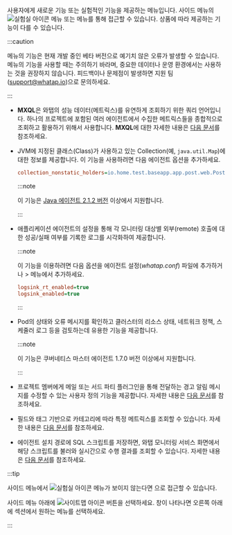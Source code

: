 사용자에게 새로운 기능 또는 실험적인 기능을 제공하는 메뉴입니다. 사이드 메뉴의 ![실험실 아이콘](/img/ic-laboratory.svg) <Cmdname sid="side_lab" className="uitext" /> 메뉴 또는 <Cmdname sid="sitemap" className="uitext" /> 메뉴를 통해 접근할 수 있습니다. 상품에 따라 제공하는 기능이 다를 수 있습니다.

:::caution

<Cmdname sid="side_lab" className="uitext" /> 메뉴의 기능은 현재 개발 중인 베타 버전으로 예기치 않은 오류가 발생할 수 있습니다. <Cmdname sid="side_lab" className="uitext" /> 메뉴의 기능을 사용할 때는 주의하기 바라며, 중요한 데이터나 운영 환경에서는 사용하는 것을 권장하지 않습니다. 피드백이나 문제점이 발생하면 지원 팀([support@whatap.io](mailto:support@whatap.io))으로 문의하세요.

:::

<Xclude product="npm">

* <Cmdname sid="side_tagFlex" className="uitext" />

  **MXQL**은 와탭의 성능 데이터(메트릭스)를 유연하게 조회하기 위한 쿼리 언어입니다. 하나의 프로젝트에 포함된 여러 에이전트에서 수집한 메트릭스들을 종합적으로 조회하고 활용하기 위해서 사용합니다. **MXQL**에 대한 자세한 내용은 [다음 문서](../mxql/mxql-overview)를 참조하세요.

</Xclude>

<InDoc product="java">

* <Cmdname sid="side_collectionMap" className="uitext" />

  JVM에 지정된 클래스(Class)가 사용하고 있는 Collection(예, `java.util.Map`)에 대한 정보를 제공합니다. 이 기능을 사용하려면 다음 에이전트 옵션을 추가하세요.

  ```ini title="whatap.conf"
  collection_nonstatic_holders=io.home.test.baseapp.app.post.web.PostResource
  ```

  :::note

  이 기능은 [Java 에이전트 2.1.2 버전](../release-notes/java/java-2_1_2#collectionmonitor) 이상에서 지원합니다.

  :::

</InDoc>

<InDoc product="java">

* <Cmdname sid="side_remoteAccessStatus" className="uitext" />

  애플리케이션 에이전트의 설정을 통해 각 모니터링 대상별 외부(remote) 호출에 대한 성공/실패 여부를 기록한 로그를 시각화하여 제공합니다.

  :::note

  이 기능을 이용하려면 다음 옵션을 에이전트 설정(*whatap.conf*) 파일에 추가하거나 <Cmdname sid="side_management" className="uitext" /> &gt; <Cmdname sid="side_agentSetting" className="uitext" /> 메뉴에서 추가하세요.

  ```ini title="whatap.conf"
  logsink_rt_enabled=true
  logsink_enabled=true
  ```

  :::

</InDoc>

<InDoc product="kubernetes">

* <Cmdname sid="side_pendingPod" className="uitext" />

  Pod의 상태와 오류 메시지를 확인하고 클러스터의 리소스 상태, 네트워크 정책, 스케줄러 로그 등을 검토하는데 유용한 기능을 제공합니다.

  :::note

  이 기능은 쿠버네티스 마스터 에이전트 1.7.0 버전 이상에서 지원합니다.

  :::

</InDoc>

<InDoc product="java,php,python,golang,dotnet,nodejs,server,kubernetes">

* <Cmdname sid="side_alertTemplate" className="uitext" />

  프로젝트 멤버에게 메일 또는 서드 파티 플러그인을 통해 전달하는 경고 알림 메시지를 수정할 수 있는 사용자 정의 기능을 제공합니다. 자세한 내용은 [다음 문서](set-notification-message)를 참조하세요.

</InDoc>

<InDoc product="browser,npm">

* <Cmdname sid="side_metricsSearch" className="uitext" />

  필드와 태그 기반으로 카테고리에 따라 특정 메트릭스를 조회할 수 있습니다. 자세한 내용은 [다음 문서](metrics-search)를 참조하세요.

</InDoc>

<InDoc product="postgresql,oracle,oracle-v1,oracle-pro,mysql,mssql,mssql-v1,cubrid,cubrid-v1,tibero,altibase,altibase-v1">

* <Cmdname sid="side_dbScriptManager" className="uitext" />

  에이전트 설치 경로에 SQL 스크립트를 저장하면, 와탭 모니터링 서비스 화면에서 해당 스크립트를 불러와 실시간으로 수행 결과를 조회할 수 있습니다. 자세한 내용은 [다음 문서](../reference/script-manager)를 참조하세요.

</InDoc>


:::tip

사이드 메뉴에서 ![실험실 아이콘](/img/ic-laboratory.svg) <Cmdname sid="side_lab" className="uitext" /> 메뉴가 보이지 않는다면 <Cmdname sid="sitemap" className="uitext" />으로 접근할 수 있습니다.

<ImgLang img="main-ui-sitemap.png" desc="사이트맵" />

사이드 메뉴 아래에 ![사이트맵 아이콘](/img/ic-sitemap.svg) 버튼을 선택하세요. <Cmdname sid="sitemap" className="uitext" /> 창이 나타나면 오른쪽 아래에 <Cmdname sid="side_lab" className="uitext" /> 섹션에서 원하는 메뉴를 선택하세요.

:::